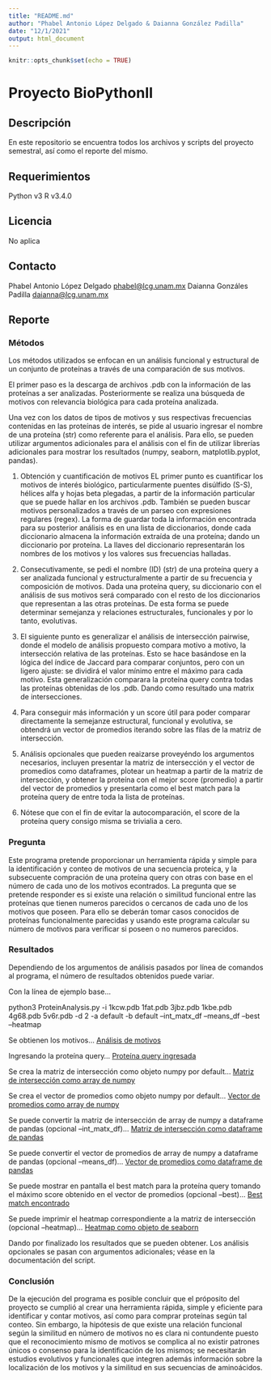 ```yaml
---
title: "README.md"
author: "Phabel Antonio López Delgado & Daianna González Padilla"
date: "12/1/2021"
output: html_document
---
```


```r
knitr::opts_chunk$set(echo = TRUE)
```

# Proyecto BioPythonII

## Descripción
En este repositorio se encuentra todos los archivos y scripts del proyecto semestral, así como el reporte del mismo.

## Requerimientos
Python v3
R v3.4.0

## Licencia
No aplica

## Contacto
Phabel Antonio López Delgado <phabel@lcg.unam.mx>
Daianna Gonzáles Padilla <daianna@lcg.unam.mx>

## Reporte

### Métodos
Los métodos utilizados se enfocan en un análisis funcional y estructural de un conjunto de proteínas a través de una comparación de sus motivos.

El primer paso es la descarga de archivos .pdb con la información de las proteínas a ser analizadas. Posteriormente se realiza una búsqueda de motivos con relevancia biológica para cada proteína analizada.

Una vez con los datos de tipos de motivos y sus respectivas frecuencias contenidas en las proteínas de interés, se pide al usuario ingresar el nombre de una proteína (str) como referente para el análisis. Para ello, se pueden utilizar argumentos adicionales para el análisis con el fin de utilizar librerías adicionales para mostrar los resultados (numpy, seaborn, matplotlib.pyplot, pandas).

1) Obtención y cuantificación de motivos
EL primer punto es cuantificar los motivos de interés biológico, particularmente puentes disúlfido (S-S), hélices alfa y hojas beta plegadas, a partir de la información particular que se puede hallar en los archivos .pdb. También se pueden buscar motivos personalizados a través de un parseo con expresiones regulares (regex). La forma de guardar toda la información encontrada para su posterior análisis es en una lista de diccionarios, donde cada diccionario almacena la información extraída de una proteína; dando un diccionario por proteína. La llaves del diccionario representarán los nombres de los motivos y los valores sus frecuencias halladas.

2) Consecutivamente, se pedi el nombre (ID) (str) de una proteína query a ser analizada funcional y estructuralmente a partir de su frecuencia y composición de motivos. Dada una proteína query, su diccionario con el análisis de sus motivos será comparado con el resto de los diccionarios que representan a las otras proteínas. De esta forma se puede determinar semejanza y relaciones estructurales, funcionales y por lo tanto, evolutivas.

3) El siguiente punto es generalizar el análisis de intersección pairwise, donde el modelo de análisis propuesto compara motivo a motivo, la intersección relativa de las proteínas. Esto se hace basándose en la lógica del índice de Jaccard para comparar conjuntos, pero con un ligero ajuste: se dividirá el valor mínimo entre el máximo para cada motivo. Esta generalización comparara la proteína query contra todas las proteínas obtenidas de los .pdb. Dando como resultado una matrix de intersecciones.

4) Para conseguir más información y un score útil para poder comparar directamente la semejanze estructural, funcional y evolutiva, se obtendrá un vector de promedios iterando sobre las filas de la matriz de intersección.

5) Análisis opcionales que pueden reaizarse proveyéndo los argumentos necesarios, incluyen presentar la matriz de intersección y el vector de promedios como dataframes, plotear un heatmap a partir de la matriz de intersección, y obtener la proteína con el mejor score (promedio) a partir del vector de promedios y presentarla como el best match para la proteína query de entre toda la lista de proteínas.

6) Nótese que con el fin de evitar la autocomparación, el score de la proteína query consigo misma se trivialia a cero.

### Pregunta
Este programa pretende proporcionar un herramienta rápida y simple para la identificación y conteo de motivos de una secuencia proteíca, y la subsecuente compración 
de una proteína query con otras con base en el número de cada uno de los motivos econtrados. La pregunta que se pretende responder es si existe una relación o 
similitud funcional entre las proteínas que tienen numeros parecidos o cercanos de cada uno de los motivos que poseen. Para ello se deberán tomar casos conocidos de
proteínas funcionalmente parecidas y usando este programa calcular su número de motivos para verificar si poseen o no numeros parecidos.   
 

### Resultados
Dependiendo de los argumentos de análisis pasados por línea de comandos al programa, el número de resultados obtenidos puede variar.

Con la línea de ejemplo base...

python3 ProteinAnalysis.py -i 1kcw.pdb 1fat.pdb 3jbz.pdb 1kbe.pdb 4g68.pdb 5v6r.pdb -d 2 -a default -b default --int_matx_df --means_df --best --heatmap

Se obtienen los motivos...
[Análisis de motivos]()


Ingresando la proteína query...
[Proteína query ingresada]()


Se crea la matriz de intersección como objeto numpy por default...
[Matriz de intersección como array de numpy]()


Se crea el vector de promedios como objeto numpy por default...
[Vector de promedios como array de numpy]()


Se puede convertir la matriz de intersección de array de numpy a dataframe de pandas (opcional --int_matx_df)...
[Matriz de intersección como dataframe de pandas]()


Se puede convertir el vector de promedios de array de numpy a dataframe de pandas (opcional --means_df)...
[Vector de promedios como dataframe de pandas]()


Se puede mostrar en pantalla el best match para la proteína query tomando el máximo score obtenido en el vector de promedios (opcional --best)...
[Best match encontrado]()


Se puede imprimir el heatmap correspondiente a la matriz de intersección (opcional --heatmap)...
[Heatmap como objeto de seaborn]()


Dando por finalizado los resultados que se pueden obtener. Los análisis opcionales se pasan con argumentos adicionales; véase en la documentación del script.

### Conclusión
De la ejecución del programa es posible concluir que el próposito del proyecto se cumplió al crear una herramienta rápida, simple y eficiente para identificar y contar
motivos, así como para comprar proteínas según tal conteo. Sin embargo, la hipótesis de que existe una relación funcional según la similitud en número de motivos 
no es clara ni contundente puesto que el reconocimiento mismo de motivos se complica al no existir patrones únicos o consenso para la identificación de los mismos; se necesitarán estudios evolutivos y funcionales que integren además información sobre la localización de los motivos y la similitud en sus secuencias de aminoácidos.


